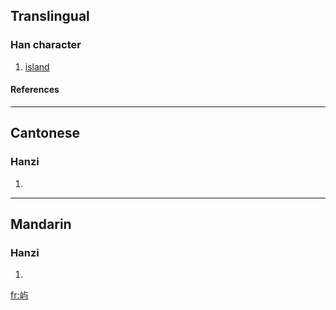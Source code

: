 {{see|嶼}}

==Translingual==
===Han character===
{{Han char|rn=46|rad=山|as=03|sn=6|four=|canj=山卜尸一 (UYSM)}}
# [[island]]
====References====
{{Han ref|kx=0307.271|hdz=10761.060|uh=5C7F|ud=23679}}
----
==Cantonese==
===Hanzi===
{{yue-hanzi|jyut=|y=jeui6, yu4}}
# {{defn|Cantonese}}
----
==Mandarin==
===Hanzi===
{{cmn-hanzi|tra=嶼|pin=[[yǔ]] (yu3)|wg=yü<sup>3</sup>}}
# {{defn|Mandarin}}

[[fr:屿]]